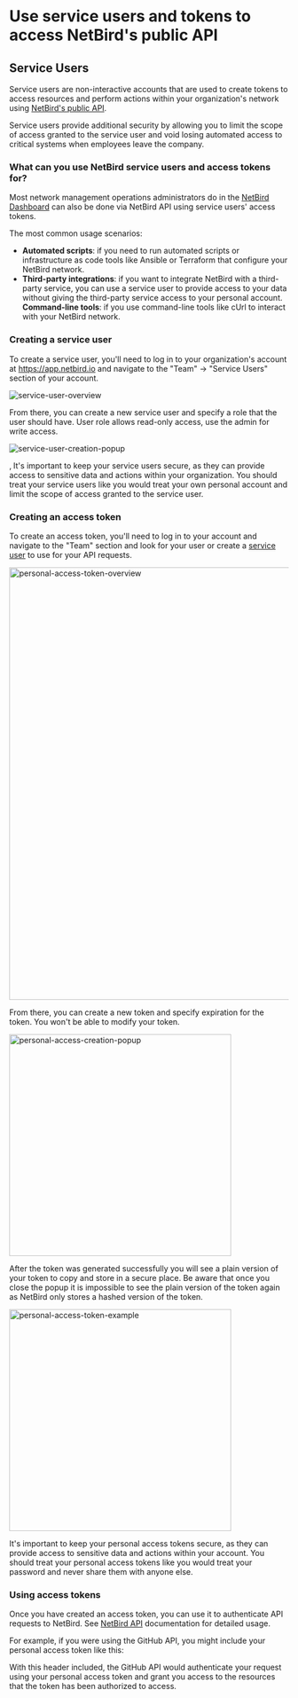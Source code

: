 
# Use service users and tokens to access NetBird's public API   

## Service Users

Service users are non-interactive accounts that are used to create tokens to access resources and perform actions within your organization's network using [NetBird's public API](/api).

Service users provide additional security by allowing you to limit the scope of access granted to the service user and void losing automated access to critical systems when employees leave the company.

### What can you use NetBird service users and access tokens for? 


Most network management operations administrators do in the [NetBird Dashboard](https://app.netbird.io) can also be done via NetBird API using service users' access tokens.

The most common usage scenarios:

- **Automated scripts**: if you need to run automated scripts or infrastructure as code tools like Ansible or Terraform that configure your NetBird network.
- **Third-party integrations**: if you want to integrate NetBird with a third-party service, you can use a service user to provide access to your data without giving the third-party service access to your personal account.
**Command-line tools**: if you use command-line tools like cUrl to interact with your NetBird network.

### Creating a service user

To create a service user, you'll need to log in to your organization's account at https://app.netbird.io and navigate to the "Team" -> "Service Users" section of your account.
<p>
    <img src="/docs-static/img/overview/service-user-overview.png" alt="service-user-overview" className="imagewrapper-big"/>
</p>

From there, you can create a new service user and specify a role that the user should have.
User role allows read-only access, use the admin for write access.

<p>
    <img src="/docs-static/img/overview/service-user-creation.png" alt="service-user-creation-popup" className="imagewrapper"/>
</p>
‚
<Note>
    It's important to keep your service users secure, as they can provide access to sensitive data and actions within your organization. You should treat your service users like you would treat your own personal account and limit the scope of access granted to the service user.
</Note>

### Creating an access token

To create an access token, you'll need to log in to your account and navigate to the "Team" section and look for your user or create a [service user](#service-users) to use for your API requests.

<p>
    <img src="/docs-static/img/overview/personal-access-token-overview.png" alt="personal-access-token-overview" width="780" className="imagewrapper-big"/>
</p>

From there, you can create a new token and specify expiration for the token. You won't be able to modify your token.

<p>
    <img src="/docs-static/img/overview/personal-access-token-creation.png" alt="personal-access-creation-popup" width="400" className="imagewrapper"/>
</p>

After the token was generated successfully you will see a plain version of your token to copy and store in a secure place.
Be aware that once you close the popup it is impossible to see the plain version of the token again as NetBird only stores a hashed version of the token.

<p>
    <img src="/docs-static/img/overview/personal-access-token-example.png" alt="personal-access-token-example" width="400" className="imagewrapper"/>
</p>

<Note>
    It's important to keep your personal access tokens secure, as they can provide access to sensitive data and actions within your account. You should treat your personal access tokens like you would treat your password and never share them with anyone else.
</Note>

### Using access tokens

Once you have created an access token, you can use it to authenticate API requests to NetBird. See [NetBird API](/api/introduction) documentation for detailed usage.

For example, if you were using the GitHub API, you might include your personal access token like this:

With this header included, the GitHub API would authenticate your request using your personal access token and grant you access to the resources that the token has been authorized to access.
